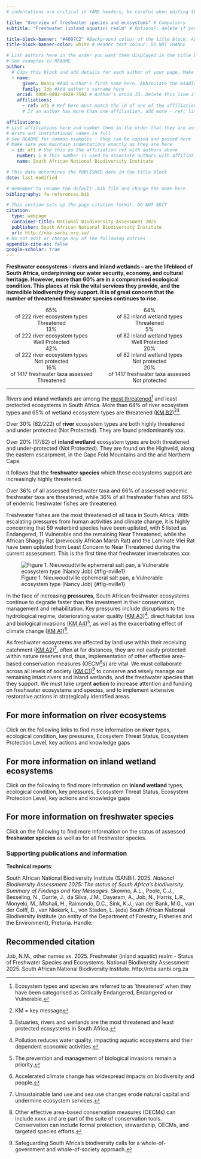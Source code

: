 ```yaml
---
# indentations are critical in YAML headers, be careful when editing this section

title: "Overview of freshwater species and ecosystems" # Compulsory
subtitle: "Freshwater (inland aquatic) realm" # Optional: delete if you are not using a subtitle

title-block-banner: "#4097C2" #Background colour of the title block: Apply component colours where necessary - find hex codes in _brand.yml
title-block-banner-color: white # Header text colour: DO NOT CHANGE

# List authors here in the order you want them displayed in the title block
# See examples in README
author:
  # Copy this block and add details for each author of your page. Make sure you maintain indentations exactly as they are here
  - name:
      given: Nancy #Add author's first name here. Abbreviate the middle name
      family: Job #Add author's surname here
    orcid: 0000-0002-4929-7592 # Author's orcid ID. Delete this line if author is not on orcid
    affiliations:
      - ref: af1 # Ref here must match the id of one of the affiliations listed below
      # If an author has more than one affiliation, add more - ref: lines here

affiliations:
# List affiliations here and number them in the order that they are associated with the list of authors above. If multiple authors have the same affiliation, only list the affiliation once here.
# Write out institutional names in full
# See README for common examples - they can be copied and pasted here
# Make sure you maintain indentations exactly as they are here
  - id: af1 # Use this as the affiliation ref with authors above
    number: 1 # This number is used to associate authors with affiliations
    name: South African National Biodiversity Institute

# This date determines the PUBLISHED date in the title block
date: last-modified

# Remember to rename the default .bib file and change the name here
bibliography: fw-references.bib

# This section sets up the page citation format. DO NOT EDIT
citation:
  type: webpage
  container-title: National Biodiversity Assessment 2025
  publisher: South African National Biodiversity Institute
  url: http://nba.sanbi.org.za/
# Do not edit or change any of the following entries
appendix-cite-as: false
google-scholar: true
---
```


**Freshwater ecosystems – rivers and inland wetlands – are the lifeblood of South Africa, underpinning our water security, economy, and cultural heritage. However, more than 60% are in a compromised ecological condition. This places at risk the vital services they provide, and the incredible biodiversity they support. It is of great concern that the number of threatened freshwater species continues to rise.**

::::: columns
::: {.column width="50%"}
<center>

| [65%]{.inline-style-threatened}
| of 222 river ecosystem types
| [Threatened]{.inline-style-indicator}
| [13%]{.inline-style-well-protected}
| of 222 river ecosystem types
| [Well Protected]{.inline-style-indicator}

</center>
:::

::: {.column width="50%"}
<center>

| [64%]{.inline-style-threatened}
| of 82 inland wetland types
| [Threatened]{.inline-style-indicator}
| [5%]{.inline-style-well-protected}
| of 82 inland wetland types
| [Well Protected]{.inline-style-indicator}

</center>
:::
:::::

::::: columns
::: {.column width="50%"}
<center>

| [42%]{.inline-style-not-protected}
| of 222 river ecosystem types
| [Not protected]{.inline-style-indicator}
| [16%]{.inline-style-threatened}
| of 1417 freshwater taxa assessed
| [Threatened]{.inline-style-indicator}

</center>
:::

::: {.column width="50%"}
<center>

| [20%]{.inline-style-not-protected}
| of 82 inland wetland types
| [Not protected]{.inline-style-indicator}
| [20%]{.inline-style-not-protected}
| of 1417 freshwater taxa assessed
| [Not protected]{.inline-style-indicator}

</center>
:::
:::::

:::: columns
::: {.column width="50%"}
:::
::::

------------------------------------------------------------------------

Rivers and inland wetlands are among the [most threatened](../integrated-findings/intf_ecosystems.qmd)[^1] and least protected ecosystems in South Africa. More than 64% of river ecosystem types and 65% of wetland ecosystem types are threatened ([KM B2](../key-messages/kmb2.qmd))[^2][^3].

[^1]: Ecosystem types and species are referred to as 'threatened' when they have been categorised as Critically Endangered, Endangered or Vulnerable.

[^2]: KM = key message

[^3]: Estuaries, rivers and wetlands are the most threatened and least protected ecosystems in South Africa.

Over 30% (82/222) of **river** ecosystem types are both highly threatened and under protected (Not Protected). They are found predominantly xxx.

Over 20% (17/82) of **inland wetland** ecosystem types are both threatened and under-protected (Not Protected). They are found on the Highveld, along the eastern escarpment, in the Cape Fold Mountains and the arid Northern Cape.

It follows that the **freshwater species** which these ecosystems support are increasingly highly threatened.

Over 36% of all assessed freshwater taxa and 66% of assessed endemic freshwater taxa are threatened, while 36% of all freshwater fishes and 66% of endemic freshwater fishes are threatened.

Freshwater fishes are the most threatened of all taxa in South Africa. With escalating pressures from human activities and climate change, it is highly concerning that 59 waterbird species have been uplisted, with 5 listed as Endangered, 11 Vulnerable and the remaining Near Threatened, while the African Shaggy Rat (previously African Marsh Rat) and the Laminate Vlei Rat have been uplisted from Least Concern to Near Threatened during the current assessment. This is the first time that freshwater invertebrates xxx

![Figure 1. Nieuwoudtville ephemeral salt pan, a Vulnerable ecosystem type (Nancy Job) {#fig-nville1}](imgs/20210821_105714_nvlle_v3.png)

In the face of increasing **pressures**, South African freshwater ecosystems continue to degrade faster than the investment in their conservation, management and rehabilitation. Key pressures include disruptions to the hydrological regime, deteriorating water quality ([KM A3](../key-messages/kma3.qmd))[^4], direct habitat loss and biological invasions ([KM A4](../key-messages/kma4.qmd))[^5], as well as the exacerbating effect of climate change ([KM A1](../key-messages/kma1.qmd))[^6].

[^4]: Pollution reduces water quality, impacting aquatic ecosystems and their dependent economic activities.

[^5]: The prevention and management of biological invasions remain a priority.

[^6]: Accelerated climate change has widespread impacts on biodiversity and people.

As freshwater ecosystems are affected by land use within their receiving catchment ([KM A2](../key-messages/kma2.qmd))[^7], often at far distances, they are not easily protected within nature reserves and, thus, implementation of other effective area-based conservation measures (OECM[^8]s) are vital. We must collaborate across all levels of society ([KM C1](../key-messages/kmc1.qmd))[^9] to conserve and wisely manage our remaining intact rivers and inland wetlands, and the freshwater species that they support. We must take urgent **action** to increase attention and funding on freshwater ecosystems and species, and to implement extensive restorative actions in strategically identified areas.

[^7]: Unsustainable land use and sea use changes erode natural capital and undermine ecosystem services.

[^8]: Other effective area-based conservation measures (OECMs) can include xxxx and are part of the suite of conservation tools. Conservation can include formal protection, stewardship, OECMs, and targeted species efforts.

[^9]: Safeguarding South Africa’s biodiversity calls for a whole-of-government and whole-of-society approach.

## For more information on river ecosystems

Click on the following links to find more information on **river** types, ecological condition, key pressures, Ecosystem Threat Status, Ecosystem Protection Level, key actions and knowledge gaps

## For more information on inland wetland ecosystems

Click on the following to find more information on **inland wetland** types, ecological condition, key pressures, Ecosystem Threat Status, Ecosystem Protection Level, key actions and knowledge gaps

## For more information on freshwater species

Click on the following to find more information on the status of assessed **freshwater species** as well as for all freshwater species.

### Supporting publications and information

**Technical reports**:

South African National Biodiversity Institute (SANBI). 2025. *National Biodiversity Assessment 2025: The* *status of South Africa’s biodiversity. Summary of Findings and Key Messages*. Skowno, A.L., Poole, C.J., Besseling, N., Currie, J., da Silva, J.M., Dayaram, A., Job, N., Harris, L.R., Monyeki, M., Mtshali, H., Raimondo, D.C., Sink, K.J., van der Bank, M.G., van der Colff, D., van Niekerk, L., von Staden, L. (eds) South African National Biodiversity Institute (an entity of the Department of Forestry, Fisheries and the Environment), Pretoria. Handle:  

## Recommended citation

Job, N.M., other names xx. 2025. Freshwater (inland aquatic) realm - Status of Freshwater Species and Ecosystems. National Biodiversity Assessment 2025. South African National Biodiversity Institute. http://nba.sanbi.org.za
